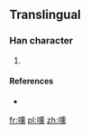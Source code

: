 ==Translingual==

===Han character===
{{Han char|rn=30|rad=口|as=14|sn=17|four=|canj=口竹土火 (RHGF)}}

# {{defn|Han|sort=口14}}

====References====
* {{Han ref|kx=0212.191|hdz=10696.151|uh=5691|ud=22161}}

[[fr:嚑]]
[[pl:嚑]]
[[zh:嚑]]